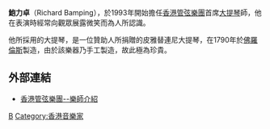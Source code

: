 '''鮑力卓'''（Richard Bamping），於1993年開始擔任[[香港管弦樂團|香港管弦樂團]]首席[[大提琴|大提琴]]師，他在表演時經常向觀眾展露微笑而為人所認識。

他所採用的大提琴，是一位贊助人所捐贈的皮雅替連尼大提琴，在1790年於[[佛羅倫斯|佛羅倫斯]]製造，由於該樂器乃手工製造，故此極為珍貴{{why}}。

==外部連結==
*[http://www.hkpo.com/chi/orchestra/player.php?id=49 香港管弦樂團--樂師介紹]{{dead link|date=2018年5月 |bot=InternetArchiveBot |fix-attempted=yes }}

{{音樂家小作品}}
[[Category:大提琴家|B]]
[[Category:香港音樂家|Category:香港音樂家]]